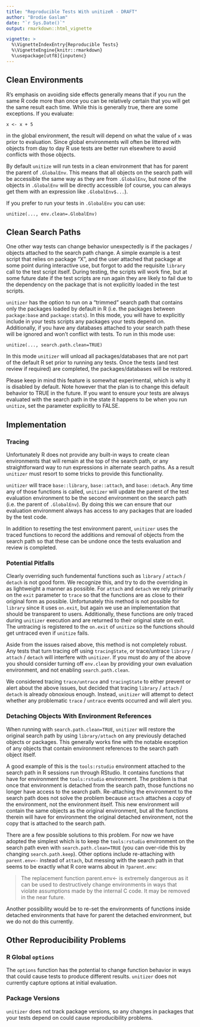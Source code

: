 ```yaml
---
title: "Reproducible Tests With unitizeR - DRAFT"
author: "Brodie Gaslam"
date: "`r Sys.Date()`"
output: rmarkdown::html_vignette

vignette: >
  %\VignetteIndexEntry{Reproducible Tests}
  %\VignetteEngine{knitr::rmarkdown}
  %\usepackage[utf8]{inputenc}
---
```


## Clean Environments

R's emphasis on avoiding side effects generally means that if you run the same R code more than once you can be relatively certain that you will get the same result each time.  While this is generally true, there are some exceptions.  If you evaluate:

    x <- x + 5

in the global environment, the result will depend on what the value of `x` was prior to evaluation.  Since global environments will often be littered with objects from day to day R use tests are better run elsewhere to avoid conflicts with those objects.

By default `unitize` will run tests in a clean environment that has for parent the parent of `.GlobalEnv`.  This means that all objects on the search path will be accessible the same way as they are from `.GlobalEnv`, but none of the objects in `.GlobalEnv` will be directly accessible (of course, you can always get them with an expression like `.GlobalEnv$...`).

If you prefer to run your tests in `.GlobalEnv` you can use:

    unitize(..., env.clean=.GlobalEnv)

## Clean Search Paths

One other way tests can change behavior unexpectedly is if the packages / objects attached to the search path change.  A simple example is a test script that relies on package "X", and the user attached that package at some point during interactive use, but forgot to add the requisite `library` call to the test script itself.  During testing, the scripts will work fine, but at some future date if the test scripts are run again they are likely to fail due to the dependency on the package that is not explicitly loaded in the test scripts.

`unitizer` has the option to run on a "trimmed" search path that contains only the packages loaded by default in R (i.e. the packages between `package:base` and `package:stats`).  In this mode, you will have to explicitly include in your tests scripts any packages your tests depend on.  Additionally, if you have any databases attached to your search path these will be ignored and won't conflict with tests.  To run in this mode use:

    unitize(..., search.path.clean=TRUE)

In this mode `unitizer` will unload all packages/databases that are not part of the default R set prior to running any tests.  Once the tests (and test review if required) are completed, the packages/databases will be restored.

Please keep in mind this feature is somewhat experimental, which is why it is disabled by default.  Note however that the plan is to change this default behavior to TRUE in the future.  If you want to ensure your tests are always evaluated with the search path in the state it happens to be when you run `unitize`, set the parameter explicitly to FALSE.

## Implementation

### Tracing

Unfortunately R does not provide any built-in ways to create clean environments that will remain at the top of the search path, or any straightforward way to run expressions in alternate search paths.  As a result `unitizer` must resort to some tricks to provide this functionality.

`unitizer` will trace `base::library`, `base::attach`, and `base::detach`.  Any time any of those functions is called, `unitizer` will update the parent of the test evaluation environment to be the second environment on the search path (i.e. the parent of `.GlobalEnv`).  By doing this we can ensure that our evaluation environment always has access to any packages that are loaded by the test code.

In addition to resetting the test environment parent, `unitizer` uses the traced functions to record the additions and removal of objects from the search path so that these can be undone once the tests evaluation and review is completed.

### Potential Pitfalls

Clearly overriding such fundemental functions such as `library` / `attach` / `detach` is not good form.  We recognize this, and try to do the overriding in as lightweight a manner as possible.  For `attach` and `detach` we rely primarily on the `exit` parameter to `trace` so that the functions are as close to their original form as possible.  Unfortunately this method is not possible for `library` since it uses `on.exit`, but again we use an implementation that should be transparent to users.  Additionally, these functions are only traced during `unitizer` execution and are returned to their original state on exit.  The untracing is registered to the `on.exit` of `unitize` so the functions should get untraced even if `unitize` fails.

Aside from the issues raised above, this method is not completely robust.  Any tests that turn tracing off using `tracingState`, or trace/untrace `library` / `attach` / `detach` will interfere with `unitizer`.  If you must do any of the above you should consider turning off `env.clean` by providing your own evaluation environment, and not enabling `search.path.clean`.

We considered tracing `trace/untrace` and `tracingState` to either prevent or alert about the above issues, but decided that tracing `library` / `attach` / `detach` is already obnoxious enough.  Instead, `unitizer` will attempt to detect whether any problematic `trace` / `untrace` events occurred and will alert you.

### Detaching Objects With Environment References

When running with `search.path.clean=TRUE`, `unitizer` will restore the original search path by using `library/attach` on any previously detached objects or packages.  This generally works fine with the notable exception of any objects that contain environment references to the search path object itself.

A good example of this is the `tools:rstudio` environment attached to the search path in R sessions run through RStudio.  It contains functions that have for environment the `tools:rstudio` environment.  The problem is that once that environment is detached from the search path, those functions no longer have access to the search path.  Re-attaching the environment to the search path does not solve the problem because `attach` attaches a _copy_ of the environment, not the environment itself.  This new environment will contain the same objects as the original environment, but all the functions therein will have for environment the original detached environment, not the copy that is attached to the search path.

There are a few possible solutions to this problem.  For now we have adopted the simplest which is to keep the `tools:rstudio` environment on the search path even with `search.path.clean=TRUE` (you can over-ride this by changing `search.path.keep`).  Other options include re-attaching with `parent.env<-` instead of `attach`, but messing with the search path in that seems to be exactly what R core warns about in `?parent.env`:

> The replacement function parent.env<- is extremely dangerous as it can be used to destructively change environments in ways that violate assumptions made by the internal C code. It may be removed in the near future.

Another possibility would be to re-set the environments of functions inside detached environments that have for parent the detached environment, but we do not do this currently.

## Other Reproducibility Problems

### R Global `options`

The `options` function has the potential to change function behavior in ways that could cause tests to produce different results.  `unitizer` does not currently capture options at initial evaluation.

### Package Versions

`unitizer` does not track package versions, so any changes in packages that your tests depend on could cause reproducibility problems.
